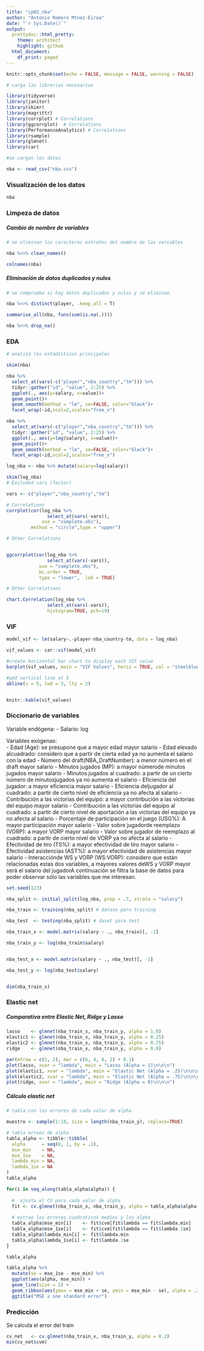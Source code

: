 ```yaml
---
title: "cp02_nba"
author: "Antonio Romero Mtnez-Eiroa"
date: "`r Sys.Date()`"
output:
  prettydoc::html_pretty:
    theme: architect
    highlight: github
  html_document:
    df_print: paged
---
```


```r
knitr::opts_chunk$set(echo = FALSE, message = FALSE, warning = FALSE)
```

```r
# carga las librerias necesarias

library(tidyverse)
library(janitor)
library(skimr)
library(magrittr)
library(corrplot) # Correlations
library(ggcorrplot)  # Correlations
library(PerformanceAnalytics) # Correlations
library(rsample)
library(glmnet)
library(car)

```


```r
#se cargan los datos

nba <- read_csv("nba.csv")

```

### Visualización de los datos

```r

nba

```

### Limpeza de datos

##### Cambio de nombre de variables 

```r
# se eliminan los caracteres extraños del nombre de las variables

nba %<>% clean_names()

colnames(nba)

```

##### Eliminación de datos duplicados y nulos

```r
# se comprueba si hay datos duplicados y nulos y se eliminan.

nba %<>% distinct(player, .keep_all = T)

summarise_all(nba, funs(sum(is.na(.))))

nba %<>% drop_na()

```

### EDA

```r
# analiza los estadísticos principales

skim(nba)

```


```r

nba %>% 
  select_at(vars(-c("player","nba_country","tm"))) %>% 
  tidyr::gather("id", "value", 2:25) %>% 
  ggplot(., aes(y=salary, x=value))+
  geom_point()+
  geom_smooth(method = "lm", se=FALSE, color="black")+
  facet_wrap(~id,ncol=2,scales="free_x")

```


```r

nba %>% 
  select_at(vars(-c("player","nba_country","tm"))) %>% 
  tidyr::gather("id", "value", 2:25) %>% 
  ggplot(., aes(y=log(salary), x=value))+
  geom_point()+
  geom_smooth(method = "lm", se=FALSE, color="black")+
  facet_wrap(~id,ncol=2,scales="free_x")
```


```r

log_nba <- nba %>% mutate(salary=log(salary))

skim(log_nba)
# Excluded vars (factor)

vars <- c("player","nba_country","tm")

# Correlations
corrplot(cor(log_nba %>% 
               select_at(vars(-vars)), 
             use = "complete.obs"), 
         method = "circle",type = "upper")

# Other Correlations


ggcorrplot(cor(log_nba %>% 
               select_at(vars(-vars)), 
            use = "complete.obs"),
            hc.order = TRUE,
            type = "lower",  lab = TRUE)

```



```r

# Other Correlations

chart.Correlation(log_nba %>% 
               select_at(vars(-vars)),
               histogram=TRUE, pch=19)
```

### VIF


```r

model_vif <- lm(salary~.-player-nba_country-tm, data = log_nba)

vif_values <- car::vif(model_vif)

#create horizontal bar chart to display each VIF value
barplot(vif_values, main = "VIF Values", horiz = TRUE, col = "steelblue")

#add vertical line at 5
abline(v = 5, lwd = 3, lty = 2)


knitr::kable(vif_values)
```


### Diccionario de variables


Variable endógena: 
- Salario: log

Variables exógenas:  
- Edad (Age):  se presupone que a mayor edad mayor salario 
- Edad elevado alcuadrado: considero que a partir de cierta edad ya no aumenta el salario con la edad 
- Número del draft(NBA_DraftNumber): a menor número en el draft mayor salario 
- Minutos jugados (MP): a mayor númerode minutos jugados mayor salario 
- Minutos jugados al cuadrado: a partir de un cierto número de minutosjugados ya no aumenta el salario 
- Eficiencia del jugador: a mayor eficiencia mayor salario 
- Eficiencia deljugador al cuadrado: a partir de cierto nivel de eficiencia ya no afecta al salario 
- Contribución a las victorias del equipo: a mayor contribución a las victorias del equipo mayor salario 
- Contribución a las victorias del equipo al cuadrado: a partir de cierto nivel de aportación a las victorias del equipo ya no afecta al salario 
- Porcentaje de participación en el juego (USG%): A mayor participación mayor salario 
- Valor sobre jugadorde reemplazo (VORP): a mayor VORP mayor salario 
- Valor sobre jugador de reemplazo al cuadrado: a partir de cierto nivel de VORP ya no afecta al salario 
- Efectividad de tiro (TS%): a mayor efectividad de tiro mayor salario 
- Efectividad asistencias (AST%): a mayor efectividad de asistencias mayor salario 
- Interacciónde WS y VORP (WS:VORP): considero que están relacionadas estas dos variables, a mayores valores deWS y VORP mayor será el salario del jugadorA continuación se filtra la base de datos para poder observar sólo las variables que me interesan.


```r

set.seed(123)

nba_split <- initial_split(log_nba, prop = .7, strata = "salary")

nba_train <- training(nba_split) # datase para training

nba_test  <- testing(nba_split) # daset para test

```


```r

nba_train_x <- model.matrix(salary ~ ., nba_train)[, -1]

nba_train_y <- log(nba_train$salary)


nba_test_x <- model.matrix(salary ~ ., nba_test)[, -1]

nba_test_y <- log(nba_test$salary)


dim(nba_train_x)

```

### Elastic net

##### Comparativa entre Elastic Net, Ridge y Lasso

```r

lasso    <- glmnet(nba_train_x, nba_train_y, alpha = 1.0) 
elastic1 <- glmnet(nba_train_x, nba_train_y, alpha = 0.25) 
elastic2 <- glmnet(nba_train_x, nba_train_y, alpha = 0.75) 
ridge    <- glmnet(nba_train_x, nba_train_y, alpha = 0.0)

par(mfrow = c(2, 2), mar = c(6, 4, 6, 2) + 0.1)
plot(lasso, xvar = "lambda", main = "Lasso (Alpha = 1)\n\n\n")
plot(elastic1, xvar = "lambda", main = "Elastic Net (Alpha = .25)\n\n\n")
plot(elastic2, xvar = "lambda", main = "Elastic Net (Alpha = .75)\n\n\n")
plot(ridge, xvar = "lambda", main = "Ridge (Alpha = 0)\n\n\n")
```

##### Cálculo elastic net

```r

# tabla con los errores de cada valor de alpha

muestro <- sample(1:10, size = length(nba_train_y), replace=TRUE)

# tabla erroes de alpha
tabla_alpha <- tibble::tibble(
  alpha      = seq(0, 1, by = .1),
  mse_min    = NA,
  mse_1se    = NA,
  lambda_min = NA,
  lambda_1se = NA
)
tabla_alpha

```

```r

for(i in seq_along(tabla_alpha$alpha)) {
  
  #  ajusta el CV para cada valor de alpha
  fit <- cv.glmnet(nba_train_x, nba_train_y, alpha = tabla_alpha$alpha[i], foldid = muestro)
  
  # extrae los errores cuadraticos medios y los alpha
  tabla_alpha$mse_min[i]    <- fit$cvm[fit$lambda == fit$lambda.min]
  tabla_alpha$mse_1se[i]    <- fit$cvm[fit$lambda == fit$lambda.1se]
  tabla_alpha$lambda_min[i] <- fit$lambda.min
  tabla_alpha$lambda_1se[i] <- fit$lambda.1se
}

tabla_alpha

```

```r

tabla_alpha %>%
  mutate(se = mse_1se - mse_min) %>%
  ggplot(aes(alpha, mse_min)) +
  geom_line(size = 2) +
  geom_ribbon(aes(ymax = mse_min + se, ymin = mse_min - se), alpha = .25) +
  ggtitle("MSE ± one standard error")

```

### Predicción

Se calcula el error del train

```r

cv_net   <- cv.glmnet(nba_train_x, nba_train_y, alpha = 0.2)
min(cv_net$cvm)

```









